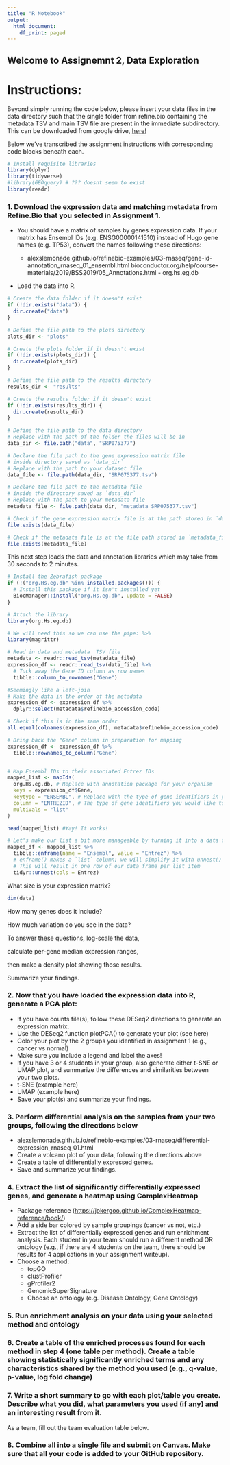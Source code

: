 ```yaml
---
title: "R Notebook"
output:
  html_document:
    df_print: paged
---
```


## Welcome to Assignemnt 2, Data Exploration

# Instructions:

Beyond simply running the code below, please insert your data files in the data directory such that the single folder from refine.bio containing the metadata TSV and main TSV file are present in the immediate subdirectory. This can be downloaded from google drive, [here!](https://drive.google.com/file/d/1aOnupOgIn-b7rSoGdRflNBvpfQPcR5v5/view?usp=sharing "Download folder to be unzipped as subdirectory of Data!")

Below we've transcribed the assignment instructions with corresponding code blocks beneath each.

```r
# Install requisite libraries
library(dplyr)
library(tidyverse)
#library(GEOquery) # ??? doesnt seem to exist
library(readr)
```

### 1. Download the expression data and matching metadata from Refine.Bio that you selected in Assignment 1.

-   You should have a matrix of samples by genes expression data. If your matrix has Ensembl IDs (e.g. ENSG00000141510) instead of Hugo gene names (e.g. TP53), convert the names following these directions:

    -   alexslemonade.github.io/refinebio-examples/03-rnaseq/gene-id-annotation_rnaseq_01_ensembl.html bioconductor.org/help/course-materials/2019/BSS2019/05_Annotations.html - org.hs.eg.db

-   Load the data into R.

```r
# Create the data folder if it doesn't exist
if (!dir.exists("data")) {
  dir.create("data")
}

# Define the file path to the plots directory
plots_dir <- "plots"

# Create the plots folder if it doesn't exist
if (!dir.exists(plots_dir)) {
  dir.create(plots_dir)
}

# Define the file path to the results directory
results_dir <- "results"

# Create the results folder if it doesn't exist
if (!dir.exists(results_dir)) {
  dir.create(results_dir)
}

# Define the file path to the data directory
# Replace with the path of the folder the files will be in
data_dir <- file.path("data", "SRP075377")

# Declare the file path to the gene expression matrix file
# inside directory saved as `data_dir`
# Replace with the path to your dataset file
data_file <- file.path(data_dir, "SRP075377.tsv")

# Declare the file path to the metadata file
# inside the directory saved as `data_dir`
# Replace with the path to your metadata file
metadata_file <- file.path(data_dir, "metadata_SRP075377.tsv")

# Check if the gene expression matrix file is at the path stored in `data_file`
file.exists(data_file)

# Check if the metadata file is at the file path stored in `metadata_file`
file.exists(metadata_file)
```

This next step loads the data and annotation libraries which may take from 30 seconds to 2 minutes.

```r
# Install the Zebrafish package
if (!("org.Hs.eg.db" %in% installed.packages())) {
  # Install this package if it isn't installed yet
  BiocManager::install("org.Hs.eg.db", update = FALSE)
}

# Attach the library
library(org.Hs.eg.db)

# We will need this so we can use the pipe: %>%
library(magrittr)

# Read in data and metadata  TSV file
metadata <- readr::read_tsv(metadata_file)
expression_df <- readr::read_tsv(data_file) %>%
  # Tuck away the Gene ID column as row names
  tibble::column_to_rownames("Gene")

#Seemingly like a left-join
# Make the data in the order of the metadata
expression_df <- expression_df %>%
  dplyr::select(metadata$refinebio_accession_code)

# Check if this is in the same order
all.equal(colnames(expression_df), metadata$refinebio_accession_code)

# Bring back the "Gene" column in preparation for mapping
expression_df <- expression_df %>%
  tibble::rownames_to_column("Gene")


# Map Ensembl IDs to their associated Entrez IDs
mapped_list <- mapIds(
  org.Hs.eg.db, # Replace with annotation package for your organism
  keys = expression_df$Gene,
  keytype = "ENSEMBL", # Replace with the type of gene identifiers in your data
  column = "ENTREZID", # The type of gene identifiers you would like to map to
  multiVals = "list"
)
```

```r
head(mapped_list) #Yay! It works!
```

```r
# Let's make our list a bit more manageable by turning it into a data frame
mapped_df <- mapped_list %>%
  tibble::enframe(name = "Ensembl", value = "Entrez") %>%
  # enframe() makes a `list` column; we will simplify it with unnest()
  # This will result in one row of our data frame per list item
  tidyr::unnest(cols = Entrez)
```

What size is your expression matrix?

```r
dim(data)
```

How many genes does it include?

How much variation do you see in the data?

To answer these questions, log-scale the data,

calculate per-gene median expression ranges,

then make a density plot showing those results.

Summarize your findings.

### 2. Now that you have loaded the expression data into R, generate a PCA plot:

-   If you have counts file(s), follow these DESeq2 directions to generate an expression matrix.
-   Use the DESeq2 function plotPCA() to generate your plot (see here)
-   Color your plot by the 2 groups you identified in assignment 1 (e.g., cancer vs normal)
-   Make sure you include a legend and label the axes!
-   If you have 3 or 4 students in your group, also generate either t-SNE or UMAP plot, and summarize the differences and similarities between your two plots.
-   t-SNE (example here)
-   UMAP (example here)
-   Save your plot(s) and summarize your findings.

### 3. Perform differential analysis on the samples from your two groups, following the directions below

-   alexslemonade.github.io/refinebio-examples/03-rnaseq/differential-expression_rnaseq_01.html
-   Create a volcano plot of your data, following the directions above
-   Create a table of differentially expressed genes.
-   Save and summarize your findings.

### 4. Extract the list of significantly differentially expressed genes, and generate a heatmap using ComplexHeatmap

-   Package reference (<https://jokergoo.github.io/ComplexHeatmap-reference/book/>)
-   Add a side bar colored by sample groupings (cancer vs not, etc.)
-   Extract the list of differentially expressed genes and run enrichment analysis. Each student in your team should run a different method OR ontology (e.g., if there are 4 students on the team, there should be results for 4 applications in your assignment writeup).
-   Choose a method:
    -   topGO
    -   clustProfiler
    -   gProfiler2
    -   GenomicSuperSignature
    -   Choose an ontology (e.g. Disease Ontology, Gene Ontology)

### 5. Run enrichment analysis on your data using your selected method and ontology

### 6. Create a table of the enriched processes found for each method in step 4 (one table per method). Create a table showing statistically significantly enriched terms and any characteristics shared by the method you used (e.g., q-value, p-value, log fold change)

### 7. Write a short summary to go with each plot/table you create. Describe what you did, what parameters you used (if any) and an interesting result from it.

As a team, fill out the team evaluation table below.

### 8. Combine all into a single file and submit on Canvas. Make sure that all your code is added to your GitHub repository.
